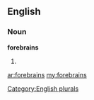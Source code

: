 ==English==

===Noun===
'''forebrains'''

# {{plural of|[[forebrain]]}}

[[Category:English plurals]]

[[ar:forebrains]]
[[my:forebrains]]